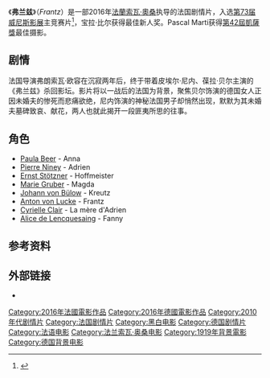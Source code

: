 {{Infobox film
| name           = Frantz
| image          = Frantz 2016.jpg
| caption        = 电影海报
| director       = [[法蘭索瓦·奧桑|法蘭索瓦·奧桑]]
| producer       = {{plainlist|* [[Eric_Altmayer|Eric Altmayer]]
*[[Nicolas_Altmayer|Nicolas Altmayer]]
*[[Stefan_Arndt|Stefan Arndt]]
*Uwe Schott}}
| screenplay     = {{plainlist|* François Ozon
* Philippe Piazzo}}
| based on       = {{based on|''Broken Lullaby''|[[Ernst_Lubitsch|Ernst Lubitsch]]}}
| starring       = {{plainlist|* [[Pierre_Niney|Pierre Niney]]
* Paula Beer}}
| music          = [[Philippe_Rombi|Philippe Rombi]]
| cinematography = Pascal Marti
| editing        = [[Laure_Gardette|Laure Gardette]]
| distributor    = Mars Films  {{small|(法国)}}
| released       = {{film date|2016|7|12|巴黎首映|2016|9|7|法国|2016|9|29|德国}}
| runtime        = 113 分钟
| country        = 法国<br>德国
| language       = 法语<br>德语
| budget         = 
| hk_name  = 愛的替身
}}

《'''弗兰兹'''》（''Frantz''）是一部2016年[[法蘭索瓦·奧桑|法蘭索瓦·奧桑]]执导的法国剧情片，入选[[第73届威尼斯影展|第73届威尼斯影展]]主竞赛片<ref>{{cite web |url=http://deadline.com/2016/07/venice-film-festival-2016-lineup-full-list-1201794095/ |title=Venice Film Festival 2016 |date=28 July 2016 |work=Deadline |accessdate=28 July 2016 |archive-date=2016-10-22 |archive-url=https://web.archive.org/web/20161022215450/http://deadline.com/2016/07/venice-film-festival-2016-lineup-full-list-1201794095/ |dead-url=no }}</ref>，宝拉·比尔获得最佳新人奖。Pascal Marti获得[[第42屆凱薩獎|第42屆凱薩獎]]最佳摄影。

== 剧情 ==
法国导演弗朗索瓦·欧容在沉寂两年后，终于带着皮埃尔·尼内、葆拉·贝尔主演的《弗兰兹》杀回影坛。影片将以一战后的法国为背景，聚焦贝尔饰演的德国女人正因未婚夫的惨死而悲痛欲绝，尼内饰演的神秘法国男子却悄然出现，默默为其未婚夫墓碑致哀、献花，两人也就此揭开一段匪夷所思的往事。

==角色==
* [[Paula_Beer|Paula Beer]] - Anna
* [[Pierre_Niney|Pierre Niney]] - Adrien
* [[Ernst_Stötzner|Ernst Stötzner]] - Hoffmeister
* [[Marie_Gruber|Marie Gruber]] - Magda
* [[Johann_von_Bülow|Johann von Bülow]] - Kreutz
* [[Anton_von_Lucke|Anton von Lucke]] - Frantz
* [[Cyrielle_Clair|Cyrielle Clair]] - La mère d'Adrien
* [[Alice_de_Lencquesaing|Alice de Lencquesaing]] - Fanny

==参考资料==
{{reflist}}

==外部链接==
* {{IMDb title|5029608|Frantz}}

{{DEFAULTSORT:Frantz}}
[[Category:2016年法國電影作品|Category:2016年法國電影作品]]
[[Category:2016年德國電影作品|Category:2016年德國電影作品]]
[[Category:2010年代剧情片|Category:2010年代剧情片]]
[[Category:法国剧情片|Category:法国剧情片]]
[[Category:黑白电影|Category:黑白电影]]
[[Category:德国剧情片|Category:德国剧情片]]
[[Category:法语电影|Category:法语电影]]
[[Category:法兰索瓦·奥桑电影|Category:法兰索瓦·奥桑电影]]
[[Category:1919年背景電影|Category:1919年背景電影]]
[[Category:德国背景电影|Category:德国背景电影]]